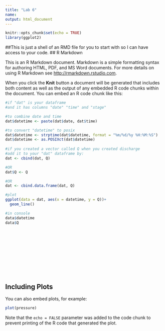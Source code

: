 ```yaml
---
title: "Lab 6"
name: 
output: html_document
---
```


```r
knitr::opts_chunk$set(echo = TRUE)
library(ggplot2)
```
##This is just a shell of an RMD file for you to start with so I can have access to your code.
## R Markdown

This is an R Markdown document. Markdown is a simple formatting syntax for authoring HTML, PDF, and MS Word documents. For more details on using R Markdown see <http://rmarkdown.rstudio.com>.

When you click the **Knit** button a document will be generated that includes both content as well as the output of any embedded R code chunks within the document. You can embed an R code chunk like this:

```r

#if "dat" is your dataframe
#and it has columns "date" "time" and "stage"

#to combine date and time
dat$datetime <- paste(dat$date, dat$time)

#to convert "datetime" to posix
dat$datetime <- strptime(dat$datetime, format = "%m/%d/%y %H:%M:%S")
dat$datetime <- as.POSIXct(dat$datetime)
                         
#if you created a vector called Q when you created discharge
#add it to your "dat" dataframe by:
dat <- cbind(dat, Q)

#OR
dat$Q <- Q

#OR
dat <- cbind.data.frame(dat, Q)

#plot
ggplot(data = dat, aes(x = datetime, y = Q))+
  geom_line()

#in console
data$datetime
data$Q













```

## Including Plots

You can also embed plots, for example:

```r
plot(pressure)
```

Note that the `echo = FALSE` parameter was added to the code chunk to prevent printing of the R code that generated the plot.
